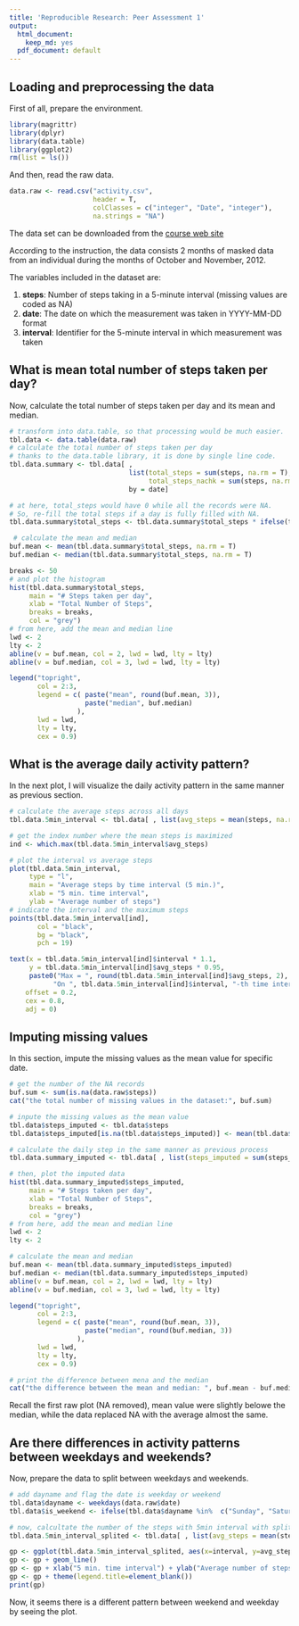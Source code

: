 ```yaml
---
title: 'Reproducible Research: Peer Assessment 1'
output:
  html_document:
    keep_md: yes
  pdf_document: default
---
```



## Loading and preprocessing the data

First of all, prepare the environment.

```r
library(magrittr)
library(dplyr)
library(data.table)
library(ggplot2)
rm(list = ls())
```

And then, read the raw data.

```r
data.raw <- read.csv("activity.csv", 
                     header = T, 
                     colClasses = c("integer", "Date", "integer"), 
                     na.strings = "NA")

```

The data set can be downloaded from the [course web site](https://d396qusza40orc.cloudfront.net/repdata%2Fdata%2Factivity.zip)

According to the instruction, the data consists 2 months of masked data from an individual during the months of October and November, 2012.

The variables included in the dataset are:

1. **steps**: Number of steps taking in a 5-minute interval (missing values are coded as NA)
2. **date**: The date on which the measurement was taken in YYYY-MM-DD format
3. **interval**: Identifier for the 5-minute interval in which measurement was taken


## What is mean total number of steps taken per day?

Now, calculate the total number of steps taken per day and its mean and median.

```r
# transform into data.table, so that processing would be much easier.
tbl.data <- data.table(data.raw)
# calculate the total number of steps taken per day
# thanks to the data.table library, it is done by single line code.
tbl.data.summary <- tbl.data[ , 
                              list(total_steps = sum(steps, na.rm = T), 
                                   total_steps_nachk = sum(steps, na.rm = F)), 
                              by = date]

# at here, total_steps would have 0 while all the records were NA.
# So, re-fill the total steps if a day is fully filled with NA.
tbl.data.summary$total_steps <- tbl.data.summary$total_steps * ifelse(tbl.data.summary$total_steps_nachk > 0, 1, 0)

 # calculate the mean and median
buf.mean <- mean(tbl.data.summary$total_steps, na.rm = T)
buf.median <- median(tbl.data.summary$total_steps, na.rm = T)

breaks <- 50
# and plot the histogram
hist(tbl.data.summary$total_steps, 
     main = "# Steps taken per day",
     xlab = "Total Number of Steps",
     breaks = breaks,
     col = "grey")
# from here, add the mean and median line
lwd <- 2
lty <- 2
abline(v = buf.mean, col = 2, lwd = lwd, lty = lty)
abline(v = buf.median, col = 3, lwd = lwd, lty = lty)

legend("topright",
       col = 2:3,
       legend = c( paste("mean", round(buf.mean, 3)),
                   paste("median", buf.median)
                 ),
       lwd = lwd,
       lty = lty,
       cex = 0.9)
```


## What is the average daily activity pattern?

In the next plot, I will visualize the daily activity pattern in the same manner as previous section.

```r
# calculate the average steps across all days
tbl.data.5min_interval <- tbl.data[ , list(avg_steps = mean(steps, na.rm = T)), by = interval]

# get the index number where the mean steps is maximized
ind <- which.max(tbl.data.5min_interval$avg_steps)

# plot the interval vs average steps
plot(tbl.data.5min_interval, 
     type = "l",
     main = "Average steps by time interval (5 min.)",
     xlab = "5 min. time interval",
     ylab = "Average number of steps")
# indicate the interval and the maximum steps
points(tbl.data.5min_interval[ind],
       col = "black",
       bg = "black",
       pch = 19)

text(x = tbl.data.5min_interval[ind]$interval * 1.1,
     y = tbl.data.5min_interval[ind]$avg_steps * 0.95,
     paste0("Max = ", round(tbl.data.5min_interval[ind]$avg_steps, 2), " steps \n",
           "On ", tbl.data.5min_interval[ind]$interval, "-th time interval."),
    offset = 0.2,
    cex = 0.8,
    adj = 0)

```


## Imputing missing values

In this section, impute the missing values as the mean value for specific date.

```r
# get the number of the NA records
buf.sum <- sum(is.na(data.raw$steps))
cat("the total number of missing values in the dataset:", buf.sum)

# inpute the missing values as the mean value
tbl.data$steps_imputed <- tbl.data$steps
tbl.data$steps_imputed[is.na(tbl.data$steps_imputed)] <- mean(tbl.data$steps, na.rm = T)

# calculate the daily step in the same manner as previous process
tbl.data.summary_imputed <- tbl.data[ , list(steps_imputed = sum(steps_imputed, na.rm = T)), by = date]

# then, plot the imputed data
hist(tbl.data.summary_imputed$steps_imputed, 
     main = "# Steps taken per day",
     xlab = "Total Number of Steps",
     breaks = breaks,
     col = "grey")
# from here, add the mean and median line
lwd <- 2
lty <- 2

# calculate the mean and median
buf.mean <- mean(tbl.data.summary_imputed$steps_imputed)
buf.median <- median(tbl.data.summary_imputed$steps_imputed)
abline(v = buf.mean, col = 2, lwd = lwd, lty = lty)
abline(v = buf.median, col = 3, lwd = lwd, lty = lty)

legend("topright",
       col = 2:3,
       legend = c( paste("mean", round(buf.mean, 3)),
                   paste("median", round(buf.median, 3))
                 ),
       lwd = lwd,
       lty = lty,
       cex = 0.9)

# print the difference between mena and the median
cat("the difference between the mean and median: ", buf.mean - buf.median)
```

Recall the first raw plot (NA removed), mean value were slightly belowe the median, while 
the data replaced NA with the average almost the same.

## Are there differences in activity patterns between weekdays and weekends?

Now, prepare the data to split between weekdays and weekends.
```r
# add dayname and flag the date is weekday or weekend
tbl.data$dayname <- weekdays(data.raw$date)
tbl.data$is_weekend <- ifelse(tbl.data$dayname %in%  c("Sunday", "Saturday"), "Weekend", "Weekdays")

# now, calcultate the number of the steps with 5min interval with splitting on the is_weekend flag.
tbl.data.5min_interval_splited <- tbl.data[ , list(avg_steps = mean(steps, na.rm = T)), by = list(interval, is_weekend)]

gp <- ggplot(tbl.data.5min_interval_splited, aes(x=interval, y=avg_steps, colour=is_weekend))
gp <- gp + geom_line() 
gp <- gp + xlab("5 min. time interval") + ylab("Average number of steps")
gp <- gp + theme(legend.title=element_blank())
print(gp)
```

Now, it seems there is a different pattern between weekend and weekday by seeing the plot.

